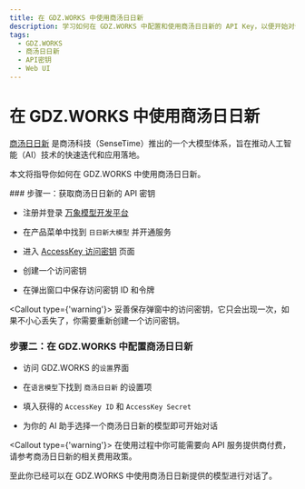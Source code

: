 ```yaml
---
title: 在 GDZ.WORKS 中使用商汤日日新
description: 学习如何在 GDZ.WORKS 中配置和使用商汤日日新的 API Key，以便开始对话和交互。
tags:
  - GDZ.WORKS
  - 商汤日日新
  - API密钥
  - Web UI
---
```


# 在 GDZ.WORKS 中使用商汤日日新

[商汤日日新](https://platform.sensenova.cn/home) 是商汤科技（SenseTime）推出的一个大模型体系，旨在推动人工智能（AI）技术的快速迭代和应用落地。

本文将指导你如何在 GDZ.WORKS 中使用商汤日日新。

<Steps>
  ### 步骤一：获取商汤日日新的 API 密钥

  - 注册并登录 [万象模型开发平台](https://www.sensecore.cn/product/aistudio)

  - 在产品菜单中找到 `日日新大模型` 并开通服务

  - 进入 [AccessKey 访问密钥](https://console.sensecore.cn/iam/Security/access-key) 页面

  - 创建一个访问密钥

  - 在弹出窗口中保存访问密钥 ID 和令牌

  <Callout type={'warning'}>
    妥善保存弹窗中的访问密钥，它只会出现一次，如果不小心丢失了，你需要重新创建一个访问密钥。
  </Callout>

  ### 步骤二：在 GDZ.WORKS 中配置商汤日日新

  - 访问 GDZ.WORKS 的`设置`界面

  - 在`语言模型`下找到 `商汤日日新` 的设置项

  - 填入获得的 `AccessKey ID` 和 `AccessKey Secret`

  - 为你的 AI 助手选择一个商汤日日新的模型即可开始对话

  <Callout type={'warning'}>
    在使用过程中你可能需要向 API 服务提供商付费，请参考商汤日日新的相关费用政策。
  </Callout>
</Steps>

至此你已经可以在 GDZ.WORKS 中使用商汤日日新提供的模型进行对话了。
